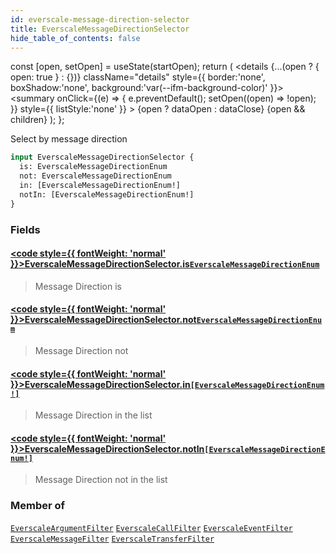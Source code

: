 ```yaml
---
id: everscale-message-direction-selector
title: EverscaleMessageDirectionSelector
hide_table_of_contents: false
---
```







  const [open, setOpen] = useState(startOpen);
  return (
    <details {...(open ? { open: true } : {})} className="details" style={{ border:'none', boxShadow:'none', background:'var(--ifm-background-color)' }}>
      <summary
        onClick={(e) => {
          e.preventDefault();
          setOpen((open) => !open);
        }}
        style={{ listStyle:'none' }}
      >
      {open ? dataOpen : dataClose}
      </summary>
      {open && children}
    </details>
  );
};








Select by message direction


```graphql
input EverscaleMessageDirectionSelector {
  is: EverscaleMessageDirectionEnum
  not: EverscaleMessageDirectionEnum
  in: [EverscaleMessageDirectionEnum!]
  notIn: [EverscaleMessageDirectionEnum!]
}
```




### Fields

#### [<code style={{ fontWeight: 'normal' }}>EverscaleMessageDirectionSelector.<b>is</b></code>](#)<Bullet />[`EverscaleMessageDirectionEnum`](/docs/graphql-reference/enums/everscale-message-direction-enum) <Badge class="badge badge--secondary" text="enum"/> 
> 
> 
> Message Direction is
> 

#### [<code style={{ fontWeight: 'normal' }}>EverscaleMessageDirectionSelector.<b>not</b></code>](#)<Bullet />[`EverscaleMessageDirectionEnum`](/docs/graphql-reference/enums/everscale-message-direction-enum) <Badge class="badge badge--secondary" text="enum"/> 
> 
> 
> Message Direction not
> 

#### [<code style={{ fontWeight: 'normal' }}>EverscaleMessageDirectionSelector.<b>in</b></code>](#)<Bullet />[`[EverscaleMessageDirectionEnum!]`](/docs/graphql-reference/enums/everscale-message-direction-enum) <Badge class="badge badge--secondary" text="list"/> <Badge class="badge badge--secondary" text="enum"/> 
> 
> 
> Message Direction in the list
> 

#### [<code style={{ fontWeight: 'normal' }}>EverscaleMessageDirectionSelector.<b>notIn</b></code>](#)<Bullet />[`[EverscaleMessageDirectionEnum!]`](/docs/graphql-reference/enums/everscale-message-direction-enum) <Badge class="badge badge--secondary" text="list"/> <Badge class="badge badge--secondary" text="enum"/> 
> 
> 
> Message Direction not in the list
> 



### Member of

[`EverscaleArgumentFilter`](/docs/graphql-reference/inputs/everscale-argument-filter)  <Badge class="secondary" text="input"/><Bullet />[`EverscaleCallFilter`](/docs/graphql-reference/inputs/everscale-call-filter)  <Badge class="secondary" text="input"/><Bullet />[`EverscaleEventFilter`](/docs/graphql-reference/inputs/everscale-event-filter)  <Badge class="secondary" text="input"/><Bullet />[`EverscaleMessageFilter`](/docs/graphql-reference/inputs/everscale-message-filter)  <Badge class="secondary" text="input"/><Bullet />[`EverscaleTransferFilter`](/docs/graphql-reference/inputs/everscale-transfer-filter)  <Badge class="secondary" text="input"/>

